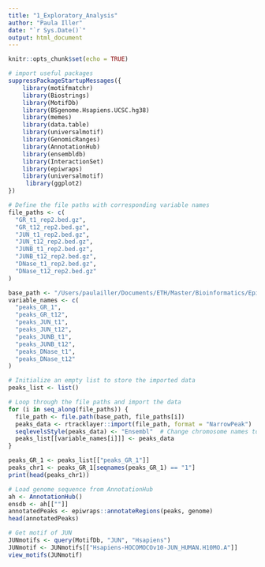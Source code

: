 ```yaml
---
title: "1_Exploratory_Analysis"
author: "Paula Iller"
date: "`r Sys.Date()`"
output: html_document
---
```


```r
knitr::opts_chunk$set(echo = TRUE)
```

```r
# import useful packages
suppressPackageStartupMessages({
    library(motifmatchr)
    library(Biostrings)
    library(MotifDb) 
    library(BSgenome.Hsapiens.UCSC.hg38)
    library(memes)
    library(data.table)
    library(universalmotif)
    library(GenomicRanges)
    library(AnnotationHub)
    library(ensembldb)
    library(InteractionSet)
    library(epiwraps)
    library(universalmotif)
     library(ggplot2)
})
```

```r

# Define the file paths with corresponding variable names
file_paths <- c(
  "GR_t1_rep2.bed.gz",
  "GR_t12_rep2.bed.gz",
  "JUN_t1_rep2.bed.gz",
  "JUN_t12_rep2.bed.gz",
  "JUNB_t1_rep2.bed.gz",
  "JUNB_t12_rep2.bed.gz",
  "DNase_t1_rep2.bed.gz",
  "DNase_t12_rep2.bed.gz"
)

base_path <- "/Users/paulailler/Documents/ETH/Master/Bioinformatics/Epigen2024_project/data/peaks/"
variable_names <- c(
  "peaks_GR_1",
  "peaks_GR_t12",
  "peaks_JUN_t1",
  "peaks_JUN_t12",
  "peaks_JUNB_t1",
  "peaks_JUNB_t12",
  "peaks_DNase_t1",
  "peaks_DNase_t12"
)

# Initialize an empty list to store the imported data
peaks_list <- list()

# Loop through the file paths and import the data
for (i in seq_along(file_paths)) {
  file_path <- file.path(base_path, file_paths[i])
  peaks_data <- rtracklayer::import(file_path, format = "NarrowPeak")
  seqlevelsStyle(peaks_data) <- "Ensembl"  # Change chromosome names to Ensembl style
  peaks_list[[variable_names[i]]] <- peaks_data
}

peaks_GR_1 <- peaks_list[["peaks_GR_1"]]
peaks_chr1 <- peaks_GR_1[seqnames(peaks_GR_1) == "1"]
print(head(peaks_chr1))

# Load genome sequence from AnnotationHub
ah <- AnnotationHub()
ensdb <- ah[[""]]
annotatedPeaks <- epiwraps::annotateRegions(peaks, genome)
head(annotatedPeaks)

# Get motif of JUN
JUNmotifs <- query(MotifDb, "JUN", "Hsapiens")
JUNmotif <- JUNmotifs[["Hsapiens-HOCOMOCOv10-JUN_HUMAN.H10MO.A"]]
view_motifs(JUNmotif)



````